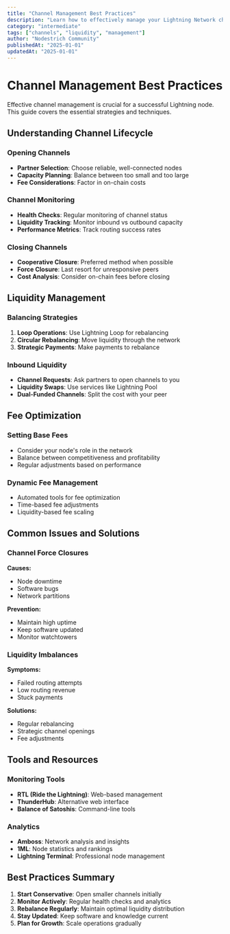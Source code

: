 ```yaml
---
title: "Channel Management Best Practices"
description: "Learn how to effectively manage your Lightning Network channels"
category: "intermediate"
tags: ["channels", "liquidity", "management"]
author: "Nodestrich Community"
publishedAt: "2025-01-01"
updatedAt: "2025-01-01"
---
```


# Channel Management Best Practices

Effective channel management is crucial for a successful Lightning node. This guide covers the essential strategies and techniques.

## Understanding Channel Lifecycle

### Opening Channels
- **Partner Selection**: Choose reliable, well-connected nodes
- **Capacity Planning**: Balance between too small and too large
- **Fee Considerations**: Factor in on-chain costs

### Channel Monitoring
- **Health Checks**: Regular monitoring of channel status
- **Liquidity Tracking**: Monitor inbound vs outbound capacity
- **Performance Metrics**: Track routing success rates

### Closing Channels
- **Cooperative Closure**: Preferred method when possible
- **Force Closure**: Last resort for unresponsive peers
- **Cost Analysis**: Consider on-chain fees before closing

## Liquidity Management

### Balancing Strategies
1. **Loop Operations**: Use Lightning Loop for rebalancing
2. **Circular Rebalancing**: Move liquidity through the network
3. **Strategic Payments**: Make payments to rebalance

### Inbound Liquidity
- **Channel Requests**: Ask partners to open channels to you
- **Liquidity Swaps**: Use services like Lightning Pool
- **Dual-Funded Channels**: Split the cost with your peer

## Fee Optimization

### Setting Base Fees
- Consider your node's role in the network
- Balance between competitiveness and profitability
- Regular adjustments based on performance

### Dynamic Fee Management
- Automated tools for fee optimization
- Time-based fee adjustments
- Liquidity-based fee scaling

## Common Issues and Solutions

### Channel Force Closures
**Causes:**
- Node downtime
- Software bugs
- Network partitions

**Prevention:**
- Maintain high uptime
- Keep software updated
- Monitor watchtowers

### Liquidity Imbalances
**Symptoms:**
- Failed routing attempts
- Low routing revenue
- Stuck payments

**Solutions:**
- Regular rebalancing
- Strategic channel openings
- Fee adjustments

## Tools and Resources

### Monitoring Tools
- **RTL (Ride the Lightning)**: Web-based management
- **ThunderHub**: Alternative web interface
- **Balance of Satoshis**: Command-line tools

### Analytics
- **Amboss**: Network analysis and insights
- **1ML**: Node statistics and rankings
- **Lightning Terminal**: Professional node management

## Best Practices Summary

1. **Start Conservative**: Open smaller channels initially
2. **Monitor Actively**: Regular health checks and analytics
3. **Rebalance Regularly**: Maintain optimal liquidity distribution
4. **Stay Updated**: Keep software and knowledge current
5. **Plan for Growth**: Scale operations gradually